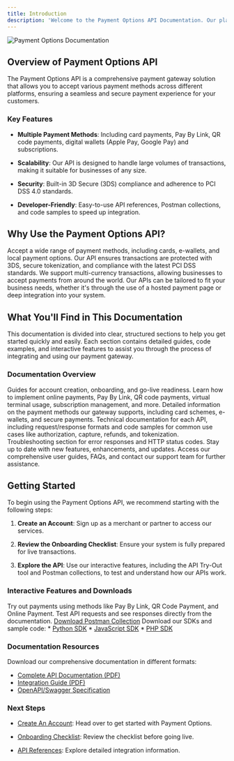 ```yaml
---
title: Introduction
description: 'Welcome to the Payment Options API Documentation. Our platform offers a robust, secure, and flexible way to integrate payments into your application or website, tailored to meet the needs of merchants, developers, and partners'
---
```


![Payment Options Documentation](/images/hero-light.svg)

## Overview of Payment Options API

The Payment Options API is a comprehensive payment gateway solution that allows you to accept various payment methods across different platforms, ensuring a seamless and secure payment experience for your customers.

### Key Features

* **Multiple Payment Methods**: Including card payments, Pay By Link, QR code payments, digital wallets (Apple Pay, Google Pay) and subscriptions.

* **Scalability**: Our API is designed to handle large volumes of transactions, making it suitable for businesses of any size.

* **Security**: Built-in 3D Secure (3DS) compliance and adherence to PCI DSS 4.0 standards.

* **Developer-Friendly**: Easy-to-use API references, Postman collections, and code samples to speed up integration.

## Why Use the Payment Options API?

<CardGroup cols={2}>
  <Card title="Flexibility" icon="shuffle">
    Accept a wide range of payment methods, including cards, e-wallets, and local payment options.
  </Card>

  <Card title="Secure Transactions" icon="shield-check">
    Our API ensures transactions are protected with 3DS, secure tokenization, and compliance with the latest PCI DSS standards.
  </Card>

  <Card title="Global Reach" icon="globe">
    We support multi-currency transactions, allowing businesses to accept payments from around the world.
  </Card>

  <Card title="Customizable" icon="pen-ruler">
    Our APIs can be tailored to fit your business needs, whether it's through the use of a hosted payment page or deep integration into your system.
  </Card>
</CardGroup>

## What You'll Find in This Documentation

This documentation is divided into clear, structured sections to help you get started quickly and easily. Each section contains detailed guides, code examples, and interactive features to assist you through the process of integrating and using our payment gateway.

### Documentation Overview

<CardGroup>
  <Card title="Get Started" icon="rocket" href="#get-started">
    Guides for account creation, onboarding, and go-live readiness.
  </Card>

  <Card title="Payments" icon="credit-card" href="#payments">
    Learn how to implement online payments, Pay By Link, QR code payments, virtual terminal usage, subscription management, and more.
  </Card>

  <Card title="Payment Methods" icon="wallet" href="#payment-methods">
    Detailed information on the payment methods our gateway supports, including card schemes, e-wallets, and secure payments.
  </Card>

  <Card title="API References" icon="code" href="#api-references">
    Technical documentation for each API, including request/response formats and code samples for common use cases like authorization, capture, refunds, and tokenization.
  </Card>

  <Card title="Error Codes" icon="triangle-exclamation" href="#error-codes">
    Troubleshooting section for error responses and HTTP status codes.
  </Card>

  <Card title="Change Logs" icon="list-check" href="#change-logs">
    Stay up to date with new features, enhancements, and updates.
  </Card>

  <Card title="Support" icon="life-ring" href="#support">
    Access our comprehensive user guides, FAQs, and contact our support team for further assistance.
  </Card>
</CardGroup>

## Getting Started

To begin using the Payment Options API, we recommend starting with the following steps:

1. **Create an Account**: Sign up as a merchant or partner to access our services.

2. **Review the Onboarding Checklist**: Ensure your system is fully prepared for live transactions.

3. **Explore the API**: Use our interactive features, including the API Try-Out tool and Postman collections, to test and understand how our APIs work.

### Interactive Features and Downloads

<CardGroup>
  <Card title="Payment Simulations" icon="credit-card-front">
    Try out payments using methods like Pay By Link, QR Code Payment, and Online Payment.
  </Card>

  <Card title="API Try-Out" icon="circle-play">
    Test API requests and see responses directly from the documentation.
  </Card>

  <Card title="Postman Collection Integration" icon="album-collection">
    <a href="/downloads/payment-options-postman-collection.json" download>Download Postman Collection</a>
  </Card>

  <Card title="Code Samples & SDKs" icon="code">
    Download our SDKs and sample code:
    * <a href="/downloads/python-sdk.zip" download>Python SDK</a>
    * <a href="/downloads/javascript-sdk.zip" download>JavaScript SDK</a>
    * <a href="/downloads/php-sdk.zip" download>PHP SDK</a>
  </Card>
</CardGroup>

### Documentation Resources

Download our comprehensive documentation in different formats:
* <a href="/downloads/api-documentation.pdf" download>Complete API Documentation (PDF)</a>
* <a href="/downloads/integration-guide.pdf" download>Integration Guide (PDF)</a>
* <a href="/downloads/swagger-spec.yaml" download>OpenAPI/Swagger Specification</a>

### Next Steps

* [Create An Account](./createaccount): Head over to get started with Payment Options.

* [Onboarding Checklist](./checklist): Review the checklist before going live.

* [API References](/api-reference/introduction): Explore detailed integration information.